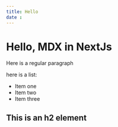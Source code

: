 ```yaml
---
title: Hello
date : 
---
```


# Hello, MDX in NextJs

Here is a regular paragraph

here is a list:

- Item one
- Item two
- Item three

## This is an h2 element
